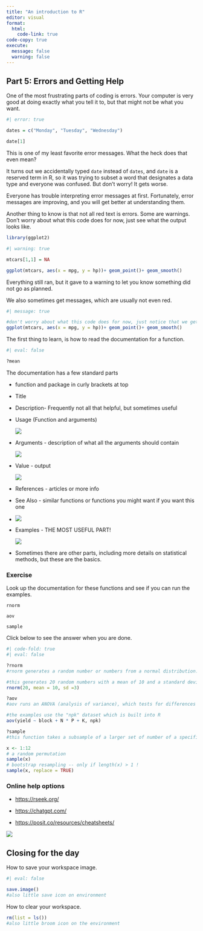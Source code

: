 ```yaml
---
title: "An introduction to R"
editor: visual
format:
  html:
    code-link: true
code-copy: true
execute: 
  message: false
  warning: false
---
```


## Part 5: Errors and Getting Help

One of the most frustrating parts of coding is errors. Your computer is very good at doing exactly what you tell it to, but that might not be what you want.

```r
#| error: true

dates = c("Monday", "Tuesday", "Wednesday")

date[1]

```

This is one of my least favorite error messages. What the heck does that even mean?

It turns out we accidentally typed `date` instead of `dates`, and `date` is a reserved term in R, so it was trying to subset a word that designates a data type and everyone was confused. But don't worry! It gets worse.

Everyone has trouble interpreting error messages at first. Fortunately, error messages are improving, and you will get better at understanding them.

Another thing to know is that not all red text is errors. Some are warnings. Don't worry about what this code does for now, just see what the output looks like.

```r
library(ggplot2)
```

```r
#| warning: true

mtcars[1,1] = NA 

ggplot(mtcars, aes(x = mpg, y = hp))+ geom_point()+ geom_smooth()

```

Everything still ran, but it gave to a warning to let you know something did not go as planned.

We also sometimes get messages, which are usually not even red.

```r
#| message: true

#don't worry about what this code does for now, just notice that we get a message telling you what it decided to use for the smoothing term.
ggplot(mtcars, aes(x = mpg, y = hp))+ geom_point()+ geom_smooth()


```

The first thing to learn, is how to read the documentation for a function.

```r
#| eval: false

?mean
```

The documentation has a few standard parts

-   function and package in curly brackets at top

-   Title

-   Description- Frequently not all that helpful, but sometimes useful

-   Usage (Function and arguments)

    ![](images/clipboard-960713081.png)

-   Arguments - description of what all the arguments should contain

    ![](images/clipboard-3567295094.png)

-   Value - output

    ![](images/clipboard-2924046281.png)

-   References - articles or more info

-   See Also - similar functions or functions you might want if you want this one

-   ![](images/clipboard-3033732603.png)

-   Examples - THE MOST USEFUL PART!

    ![](images/clipboard-1798966994.png)

-   Sometimes there are other parts, including more details on statistical methods, but these are the basics.

### Exercise

Look up the documentation for these functions and see if you can run the examples.

`rnorm`

`aov`

`sample`

Click below to see the answer when you are done.

```r
#| code-fold: true
#| eval: false

?rnorm
#rnorm generates a random number or numbers from a normal distribution. You can specify the mean and standard deviation

#this generates 20 random numbers with a mean of 10 and a standard deviation of 3
rnorm(20, mean = 10, sd =3)

?aov
#aov runs an ANOVA (analysis of variance), which tests for differences between groups

#the examples use the "npk" dataset which is built into R
aov(yield ~ block + N * P + K, npk)

?sample
#this function takes a subsample of a larger set of number of a specified size 

x <- 1:12
# a random permutation
sample(x)
# bootstrap resampling -- only if length(x) > 1 !
sample(x, replace = TRUE)
```

### Online help options

-   <https://rseek.org/>

-   <https://chatgpt.com/>

-   <https://posit.co/resources/cheatsheets/>

![](images/clipboard-2816609803.png)

## Closing for the day

How to save your workspace image.

```r
#| eval: false

save.image()
#also little save icon on environment
```

How to clear your workspace.

```r
rm(list = ls())
#also little broom icon on the environment
```
